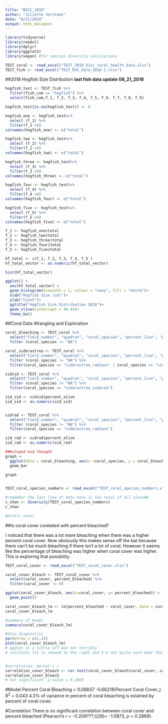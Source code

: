 ```yaml
---
title: "BISC_2018"
author: "Juliette Verstaen"
date: "8/21/2018"
output: html_document
---
```


```r

library(tidyverse)
library(readxl)
library(dplyr)
library(ggplot2)
library(vegan) #for species diversity calculations

```

```r

TEST_coral <- read_excel("TEST_2018_bisc_coral_health_data.xlsx")
TEST_fish <- read_excel("TEST_RVC_Data_2018 2.xlsx")


```

##2018 Hogfish Size Distribution 
**last fish data update 08_21_2018**
```r


hogfish_test <- TEST_fish %>%
  filter(fish_com == "hogfish") %>%
  select(fish_com,f_1, f_2, f_3, f_4, f_5, f_6, f_7, f_8, f_9) 

hogfish_test[is.na(hogfish_test)] <- 0

hogfish_one <- hogfish_test%>%
  select (f_1) %>%
  filter(f_1 >0)
colnames(hogfish_one) <- c("total")

hogfish_two <- hogfish_test%>%
  select (f_2) %>%
  filter(f_2 >0)
colnames(hogfish_two) <- c("total")

hogfish_three <- hogfish_test%>%
  select (f_3) %>%
  filter(f_3 >0)
colnames(hogfish_three) <- c("total")

hogfish_four <- hogfish_test%>%
  select (f_4) %>%
  filter(f_4 >0)
colnames(hogfish_four) <- c("total")

hogfish_five <- hogfish_test%>%
  select (f_5) %>%
  filter(f_5 >0)
colnames(hogfish_five) <- c("total")

f_1 <- hogfish_one$total
f_2 <- hogfish_two$total
f_3 <- hogfish_three$total
f_4 <- hogfish_four$total
f_5 <- hogfish_five$total

hf_total <- c(f_1, f_2, f_3, f_4, f_5 )
hf_total_vector <- as.numeric(hf_total_vector)

hist(hf_total_vector)

ggplot() +
  aes(hf_total_vector) +
  geom_histogram(binwidth = 1, colour = "navy", fill = "white")+
  xlab("Hogfish Size (cm)")+
  ylab("Count")+
  ggtitle("Hogfish Size Distribution 2018")+
  geom_vline(xintercept = 40.64)+
  theme_bw()


```

##Coral Data Wrangling and Exploration

```r

coral_bleaching <- TEST_coral %>%
  select("field_number", "quadrat", "coral_species", "percent_live", "percent_bleached") %>%
  filter (coral_species != "NA")

coral_siderastrea <- TEST_coral %>%
  select("field_number", "quadrat", "coral_species", "percent_live", "percent_bleached") %>%
  filter (coral_species != "NA") %>%
  filter(coral_species == "siderastrea_radians" | coral_species == "siderastrea_siderea")

sidsid <- TEST_coral %>%
  select("field_number", "quadrat", "coral_species", "percent_live", "percent_bleached") %>%
  filter (coral_species != "NA") %>%
  filter(coral_species == "siderastrea_siderea")

sid_sid <- sidsid$percent_alive
sid_sid <- as.numeric(sid_sid)


sidrad <- TEST_coral %>%
  select("field_number", "quadrat", "coral_species", "percent_live", "percent_bleached") %>%
  filter (coral_species != "NA") %>%
  filter(coral_species == "siderastrea_radians")

sid_rad <- sidrad$percent_alive
sid_rad <- as.numeric(sid_rad)

###stoped mid thought
graph <- 
  ggplot(data = coral_bleaching, aes(x =coral_species, y = coral_bleaching))+
  geom_bar

graph
  

```



```r

TEST_coral_species_numbers <- read_excel("TEST_coral_species_numbers.xlsx")

#remember the last line of data here is the total of all sites##
c_shan <- diversity(TEST_coral_species_numbers)
c_shan

#plot(c_shan)

```

##Is coral cover corelated with percent bleached?

I noticed that there was a lot more bleaching when there was a higher percent coral cover. Now obviously this makes sense off the bat because there can't be much bleaching if there isn't a lot of coral. However it seems like the percentage of bleaching was higher when coral cover was higher. This is exploring that possbility.


```r

TEST_coral_cover <- read_excel("TEST_coral_cover.xlsx")

coral_cover_bleach <- TEST_coral_cover %>%
  select(coral_cover, percent_bleached) %>%
  filter(coral_cover != 0)

ggplot(coral_cover_bleach, aes(x=coral_cover, y= percent_bleached)) +
  geom_point()

coral_cover_bleach_lm <- lm(percent_bleached ~ coral_cover, data = coral_cover)
coral_cover_bleach_lm

#summary of model
summary(coral_cover_bleach_lm)

#data diagnostics
par(mfrow = c(2,2))
plot(coral_cover_bleach_lm)
# qqplot is a little off but not terribly
# resifuals fit is skewed to the right and I'm not quite sure what that means, if it means anything


#correlation: person's r
correlation_cover_bleach <- cor.test(coral_cover_bleach$coral_cover, coral_cover_bleach$percent_bleached)
correlation_cover_bleach
# not significant. p-value = 0.2869
```

#Model
Percent Coral Bleaching = 0.08837 -0.66218(Percent Coral Cover_)
R$^2$ = 0.043 
4.3% of variance in percent of coral bleaching is exlained by percent of coral cover. 

#Correlation
There is no significant correlation between coral cover and percent bleached (Pearson's *r* = -0.209???,t(28)= -1.0873, *p* =  0.2869).












